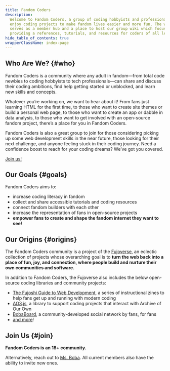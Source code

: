 ```yaml
---
title: Fandom Coders
description:
  Welcome to Fandom Coders, a group of coding hobbyists and professionals who
  enjoy coding projects to make fandom lives easier and more fun. The website
  serves as a member hub and a place to host our group wiki which focuses on
  providing a references, tutorials, and resources for coders of all levels.
hide_table_of_contents: true
wrapperClassName: index-page
---
```



<HomepageHeader />

## Who Are We? {#who}

Fandom Coders is a community where any adult in fandom—from total code newbies
to coding hobbyists to tech professionals—can share and discuss their coding
ambitions, find help getting started or unblocked, and learn new skills and
concepts.

Whatever you’re working on, we want to hear about it! From fans just learning
HTML for the first time, to those who want to create site themes or build a
personal web page, to those who want to create an app or dabble in data
analysis, to those who want to get involved with an open-source fandom project,
there’s a place for you in Fandom Coders.

Fandom Coders is also a great group to join for those considering picking up
some web development skills in the near future, those looking for their next
challenge, and anyone feeling stuck in their coding journey. Need a confidence
boost to reach for your coding dreams? We’ve got you covered.

<a href="#join" class="button button--outline button--custom">Join us!</a>

## Our Goals {#goals}

Fandom Coders aims to:

- increase coding literacy in fandom
- collect and share accessible tutorials and coding resources
- connect fandom builders with each other
- increase the representation of fans in open-source projects
- **empower fans to create and shape the fandom internet they want to see!**

## Our Origins {#origins}

The Fandom Coders community is a project of the
[Fujoverse](https://www.essentialrandomness.com/posts/enter-the-fujoverse), an
eclectic collection of projects whose overarching goal is to **turn the web back
into a place of fun, joy, and connection, where people build and nurture their
own communities and software.**

In addition to Fandom Coders, the Fujoverse also includes the below open-source
coding libraries and community projects:

- [The Fujoshi Guide to Web Development](https://www.fujoweb.dev/), a series of
  instructional zines to help fans get up and running with modern coding
- [AO3.js](https://github.com/Fandom-Coders/AO3.js), a library to support coding
  projects that interact with Archive of Our Own
- [BobaBoard](https://www.bobaboard.com/), a community-developed social network
  by fans, for fans
- [and more](https://www.essentialrandomness.com/projects)!

## Join Us {#join}

**Fandom Coders is an 18+ community.**

<JoinUsForm />

Alternatively, reach out to [Ms. Boba](https://www.essentialrandomness.com/).
All current members also have the ability to invite new ones.

